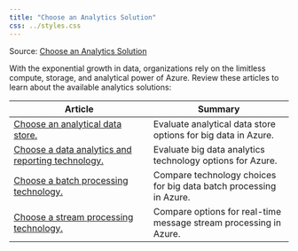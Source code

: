 ```yaml
---
title: "Choose an Analytics Solution"
css: ../styles.css
---
```


Source: [Choose an Analytics Solution](https://learn.microsoft.com/en-us/azure/architecture/guide/technology-choices/technology-choices-overview)

With the exponential growth in data, organizations rely on the limitless compute, storage, and analytical power of Azure. Review these articles to learn about the available analytics solutions:

|Article|Summary|
|--|--|
|[Choose an analytical data store.](https://learn.microsoft.com/en-us/azure/architecture/data-guide/technology-choices/analytical-data-stores)|Evaluate analytical data store options for big data in Azure.|
|[Choose a data analytics and reporting technology.](https://learn.microsoft.com/en-us/azure/architecture/data-guide/technology-choices/analysis-visualizations-reporting)|Evaluate big data analytics technology options for Azure.|
|[Choose a batch processing technology.](https://learn.microsoft.com/en-us/azure/architecture/data-guide/technology-choices/batch-processing)|Compare technology choices for big data batch processing in Azure.|
|[Choose a stream processing technology.](https://learn.microsoft.com/en-us/azure/architecture/data-guide/technology-choices/stream-processing)|Compare options for real-time message stream processing in Azure.|
